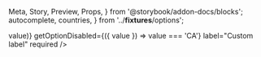   Meta,
  Story,
  Preview,
  Props,
} from '@storybook/addon-docs/blocks';
  autocomplete,
  countries,
} from '../__fixtures__/options';

<Meta
  title="Forms/Fields/Autocomplete"
  component={Autocomplete}
/>

<Preview>
  <Story name="With disabled options">
    <Form debug initialValues={{ demo: { value: 'US' } }}>
      <Field
        name="demo"
        type="autocomplete"
        options={countries.map(({ value }) => value)}
        getOptionDisabled={({ value }) => value === 'CA'}
        label="Custom label"
        required
      />
    </Form>
  </Story>
</Preview>

<Preview>
  <Story name="With lazy loading">
    <Form debug>
      <Field
        type="autocomplete"
        name="demo"
        loadOptions={autocomplete}
      />
    </Form>
  </Story>
</Preview>

<Preview>
  <Story name="With preload">
    <Form debug>
      <Field
        type="autocomplete"
        name="demo"
        loadOptions={autocomplete}
        preload
      />
    </Form>
  </Story>
</Preview>

<Preview>
  <Story name="With free solo">
    <Form debug>
      <Field
        type="autocomplete"
        name="demo"
        loadOptions={autocomplete}
        freeSolo
      />
    </Form>
  </Story>
</Preview>
